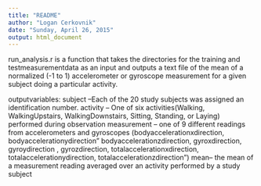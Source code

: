 ```yaml
---
title: "README"
author: "Logan Cerkovnik"
date: "Sunday, April 26, 2015"
output: html_document
---
```


run_analysis.r is a function that takes the directories for the training and testmeasurementdata as an input and outputs a text file of the mean of a normalized (-1 to 1) accelerometer or gyroscope measurement for a given subject doing a particular activity.

outputvariables:
 subject  --Each of the 20 study subjects was assigned an identification number.
 activity -- One of six activities(Walking, WalkingUpstairs, WalkingDownstairs,                Sitting, Standing, or Laying) performed during observation
 measurement -- one of 9 different readings from accelerometers and gyroscopes (bodyaccelerationxdirection, bodyaccelerationydirection" 
  bodyaccelerationzdirection, gyroxdirection, gyroydirection , gyrozdirection, totalaccelerationxdirection, totalaccelerationydirection, totalaccelerationzdirection")
  mean-- the mean of a measurement reading averaged over an activity performed by a study subject 
  
 
